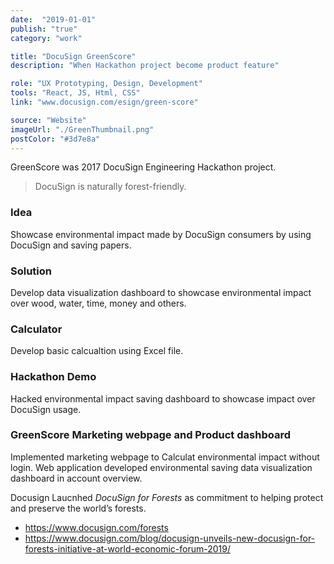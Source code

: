 ```yaml
---
date:  "2019-01-01"
publish: "true" 
category: "work"

title: "DocuSign GreenScore"
description: "When Hackathon project become product feature"

role: "UX Prototyping, Design, Development"
tools: "React, JS, Html, CSS" 
link: "www.docusign.com/esign/green-score" 

source: "Website"
imageUrl: "./GreenThumbnail.png"
postColor: "#3d7e8a"
---
```



GreenScore was 2017 DocuSign Engineering Hackathon project. 

>DocuSign is naturally forest-friendly. 

### Idea 
Showcase environmental impact made by DocuSign consumers by using DocuSign and saving papers.

### Solution
Develop data visualization dashboard to showcase environmental impact over wood, water, time, money and others.

### Calculator
Develop basic calcualtion using Excel file.
<ImageWrap srcName="GreenscoreCalculator" width="65"/>

### Hackathon Demo
Hacked environmental impact saving dashboard to showcase impact over DocuSign usage.

<PhotoGallery variant="DocusignGreenscore"/>

### GreenScore Marketing webpage and Product dashboard
Implemented marketing webpage to Calculat environmental impact without login.
Web application developed environmental saving data visualization dashboard in account overview. 

<PhotoGallery variant="DocusignGreenscoreProduct" columns={2}/>

Docusign Laucnhed *DocuSign for Forests* as commitment to helping protect and preserve the world’s forests. 
- https://www.docusign.com/forests
- https://www.docusign.com/blog/docusign-unveils-new-docusign-for-forests-initiative-at-world-economic-forum-2019/
